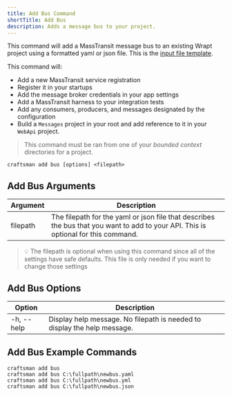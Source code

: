 ```yaml
---
title: Add Bus Command
shortTitle: Add Bus
description: Adds a message bus to your project.
---
```


This command will add a MassTransit message bus to an existing Wrapt project using a formatted yaml or json file.
This is the [input file template](/docs/bus-template).

This command will:

- Add a new MassTransit service registration
- Register it in your startups
- Add the message broker credentials in your app settings
- Add a MassTransit harness to your integration tests
- Add any consumers, producers, and messages designated by the configuration
- Build a `Messages` project in your root and add reference to it in your `WebApi` project.

> This command must be ran from one of your _bounded context_ directories for a project.

```shell
craftsman add bus [options] <filepath>
```

## Add Bus Arguments

| Argument | Description                                                                                                                        |
| -------- | ---------------------------------------------------------------------------------------------------------------------------------- |
| filepath | The filepath for the yaml or json file that describes the bus that you want to add to your API. This is optional for this command. |

> 💡 The filepath is optional when using this command since all of the settings have safe defaults. This file is only needed
> if you want to change those settings

## Add Bus Options

| Option     | Description                                                              |
| ---------- | ------------------------------------------------------------------------ |
| -h, --help | Display help message. No filepath is needed to display the help message. |

## Add Bus Example Commands

```shell
craftsman add bus
craftsman add bus C:\fullpath\newbus.yaml
craftsman add bus C:\fullpath\newbus.yml
craftsman add bus C:\fullpath\newbus.json
```

